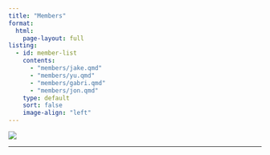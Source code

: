 ```yaml
---
title: "Members"
format: 
  html:
    page-layout: full
listing: 
  - id: member-list
    contents: 
      - "members/jake.qmd"
      - "members/yu.qmd"
      - "members/gabri.qmd"
      - "members/jon.qmd"
    type: default
    sort: false
    image-align: "left"
---
```


![](images/the_gang.png)

------------------------------------------

:::{#member-list}

:::
